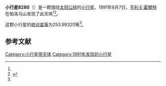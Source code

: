 {{Infobox planet
| bgcolour = #FFFFC0
| name = 8280 Petergruber
| symbol = 
| image = 
| caption = 
| discovery = yes
| discovery_ref = 
| discoverer = [[亨利·E·霍爾特|亨利·E·霍爾特]]
| discovery_site = [[帕洛马山|帕洛马山]] 
| discovered = 1991年8月7日
| designations = yes
| mp_name = 
| named_after = 
| alt_names = 1991 PG16/ 1980 TL11 / 1982 BF13
| mp_category = [[主带小行星|主带小行星]]
| orbit_ref = <ref name="a">[http://ssd.jpl.nasa.gov/sbdb.cgi?sstr=8280 8280 Petergruber] {{Wayback|url=http://ssd.jpl.nasa.gov/sbdb.cgi?sstr=8280 |date=20201124031308 }}，小行星數據庫瀏覽器（JPL Small-Body Database Browser）－[[美国国家航空航天局|美国国家航空航天局]]喷气推进实验室</ref>
| epoch = 2456400.5 (2013年4月18日更新)
| aphelion = {{convert|4.0720374|AU|km|3|abbr=on|lk=out}}
| perihelion = {{convert|2.2861478|AU|km|3|abbr=on}}
| semimajor = {{convert|3.1790926|AU|km|3|abbr=on}}
| eccentricity = 0.2808804
| period = 2070.394923 [[日|日]]<br />5.67[[儒略年|儒略年]]
| avg_speed = 
| inclination = 2.60244
| asc_node = 110.76823
| mean_anomaly = 
| arg_peri = 253.99320
| satellites = 
| physical_characteristics = yes
| dimensions = 
| mass = 
| density = 
| surface_grav = 
| escape_velocity = 
| sidereal_day = 
| axial_tilt = 
| pole_ecliptic_lat = 
| pole_ecliptic_lon = 
| albedo = 
| temperatures= 
| temp_name1 = 
| mean_temp_1 = 
| max_temp_1 = 
| temp_name2 = 
| max_temp_2 = 
| spectral_type = 
| abs_magnitude = 253.99320
}}

'''小行星8280'''（{{lang-en|8280 Petergruber}}）是一颗围绕[[太阳|太阳]][[公转|公转]]的[[小行星|小行星]]。1991年8月7日，[[亨利·E·霍爾特|亨利·E·霍爾特]]在帕洛马山发现了此天体<ref name="a" /><ref>{{cite news|title=小行星列表|url=http://cfa-www.harvard.edu/iau/lists/NumberedMPs.txt|accessdate=2013-07-08|newspaper=哈佛大学|archive-date=2008-05-17|archive-url=https://web.archive.org/web/20080517010638/http://cfa-www.harvard.edu/iau/lists/NumberedMPs.txt|dead-url=no}}</ref>。

这颗小行星的[[绝对星等|绝对星等]]为253.99320等<ref name="a" />。

==参考文献==
{{reflist}}
{{Minor Planet Number|[[小行星8279|小行星8279]]|[[小行星8281|小行星8281]]}}

{{小天体}}

[[Category:小行星带天体|Category:小行星带天体]]
[[Category:1991年发现的小行星|Category:1991年发现的小行星]]

{{asteroid-stub}}